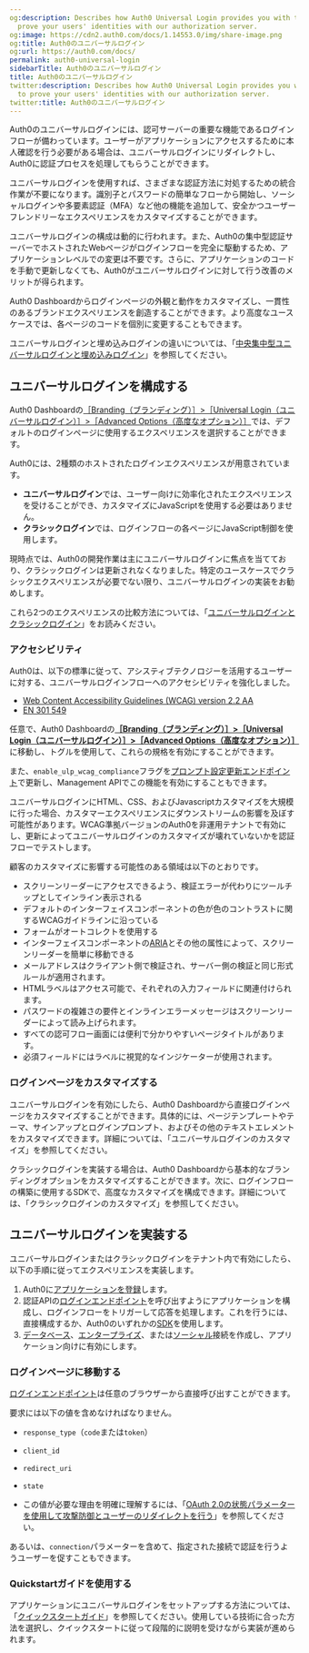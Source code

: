 ```yaml
---
og:description: Describes how Auth0 Universal Login provides you with the means to
  prove your users' identities with our authorization server.
og:image: https://cdn2.auth0.com/docs/1.14553.0/img/share-image.png
og:title: Auth0のユニバーサルログイン
og:url: https://auth0.com/docs/
permalink: auth0-universal-login
sidebarTitle: Auth0のユニバーサルログイン
title: Auth0のユニバーサルログイン
twitter:description: Describes how Auth0 Universal Login provides you with the means
  to prove your users' identities with our authorization server.
twitter:title: Auth0のユニバーサルログイン
---
```


Auth0のユニバーサルログインには、認可サーバーの重要な機能であるログインフローが備わっています。ユーザーがアプリケーションにアクセスするために本人確認を行う必要がある場合は、ユニバーサルログインにリダイレクトし、Auth0に認証プロセスを処理してもらうことができます。

ユニバーサルログインを使用すれば、さまざまな認証方法に対処するための統合作業が不要になります。識別子とパスワードの簡単なフローから開始し、ソーシャルログインや多要素認証（MFA）など他の機能を追加して、安全かつユーザーフレンドリーなエクスペリエンスをカスタマイズすることができます。

ユニバーサルログインの構成は動的に行われます。また、Auth0の集中型認証サーバーでホストされたWebページがログインフローを完全に駆動するため、アプリケーションレベルでの変更は不要です。さらに、アプリケーションのコードを手動で更新しなくても、Auth0がユニバーサルログインに対して行う改善のメリットが得られます。

Auth0 Dashboardからログインページの外観と動作をカスタマイズし、一貫性のあるブランドエクスペリエンスを創造することができます。より高度なユースケースでは、各ページのコードを個別に変更することもできます。

ユニバーサルログインと埋め込みログインの違いについては、「[中央集中型ユニバーサルログインと埋め込みログイン](/login/universal-vs-embedded-login)」を参照してください。

## ユニバーサルログインを構成する

Auth0 Dashboardの[［Branding（ブランディング）］>［Universal Login（ユニバーサルログイン）］>［Advanced Options（高度なオプション）］](%24%7Bmanage_url%7D/#/universal-login/customizations-new)では、デフォルトのログインページに使用するエクスペリエンスを選択することができます。

Auth0には、2種類のホストされたログインエクスペリエンスが用意されています。

* **ユニバーサルログイン**では、ユーザー向けに効率化されたエクスペリエンスを受けることができ、カスタマイズにJavaScriptを使用する必要はありません。
* **クラシックログイン**では、ログインフローの各ページにJavaScript制御を使用します。

現時点では、Auth0の開発作業は主にユニバーサルログインに焦点を当てており、クラシックログインは更新されなくなりました。特定のユースケースでクラシックエクスペリエンスが必要でない限り、ユニバーサルログインの実装をお勧めします。

これら2つのエクスペリエンスの比較方法については、「[ユニバーサルログインとクラシックログイン](/login/universal-login/universal-login-vs-classic-login)」をお読みください。

### アクセシビリティ

Auth0は、以下の標準に従って、アシスティブテクノロジーを活用するユーザーに対する、ユニバーサルログインフローへのアクセシビリティを強化しました。

* [Web Content Accessibility Guidelines (WCAG) version 2.2 AA](https://www.w3.org/WAI/standards-guidelines/wcag/)
* [EN 301 549](https://www.etsi.org/human-factors-accessibility/en-301-549-v3-the-harmonized-european-standard-for-ict-accessibility)

任意で、Auth0 Dashboardの[**［Branding（ブランディング）］>［Universal Login（ユニバーサルログイン）］>［Advanced Options（高度なオプション）］**](%24%7Bmanage_url%7D/#/universal-login/customizations-new)に移動し、トグルを使用して、これらの規格を有効にすることができます。

また、`enable_ulp_wcag_compliance`フラグを[プロンプト設定更新エンドポイント](api/management/v2/prompts/patch-prompts)で更新し、Management APIでこの機能を有効にすることもできます。



ユニバーサルログインにHTML、CSS、およびJavascriptカスタマイズを大規模に行った場合、カスタマーエクスペリエンスにダウンストリームの影響を及ぼす可能性があります。WCAG準拠バージョンのAuth0を非運用テナントで有効にし、更新によってユニバーサルログインのカスタマイズが壊れていないかを認証フローでテストします。



顧客のカスタマイズに影響する可能性のある領域は以下のとおりです。

* スクリーンリーダーにアクセスできるよう、検証エラーが代わりにツールチップとしてインライン表示される
* デフォルトのインターフェイスコンポーネントの色が色のコントラストに関するWCAGガイドラインに沿っている
* フォームがオートコレクトを使用する
* インターフェイスコンポーネントの[ARIA](https://www.w3.org/WAI/standards-guidelines/aria/)とその他の属性によって、スクリーンリーダーを簡単に移動できる
* メールアドレスはクライアント側で検証され、サーバー側の検証と同じ形式ルールが適用されます。
* HTMLラベルはアクセス可能で、それぞれの入力フィールドに関連付けられます。
* パスワードの複雑さの要件とインラインエラーメッセージはスクリーンリーダーによって読み上げられます。
* すべての認可フロー画面には便利で分かりやすいページタイトルがあります。
* 必須フィールドにはラベルに視覚的なインジケーターが使用されます。

### ログインページをカスタマイズする

ユニバーサルログインを有効にしたら、Auth0 Dashboardから直接ログインページをカスタマイズすることができます。具体的には、ページテンプレートやテーマ、サインアップとログインプロンプト、およびその他のテキストエレメントをカスタマイズできます。詳細については、「ユニバーサルログインのカスタマイズ」を参照してください。

クラシックログインを実装する場合は、Auth0 Dashboardから基本的なブランディングオプションをカスタマイズすることができます。次に、ログインフローの構築に使用するSDKで、高度なカスタマイズを構成できます。詳細については、「クラシックログインのカスタマイズ」を参照してください。

## ユニバーサルログインを実装する

ユニバーサルログインまたはクラシックログインをテナント内で有効にしたら、以下の手順に従ってエクスペリエンスを実装します。

1. Auth0に[アプリケーションを登録](https://auth0.com/docs/get-started/auth0-overview/create-applications)します。
2. 認証APIの[ログインエンドポイント](/api/authentication#login)を呼び出すようにアプリケーションを構成し、ログインフローをトリガーして応答を処理します。これを行うには、直接構成するか、Auth0のいずれかの[SDK](https://auth0.com/docs/libraries)を使用します。
3. [データベース](/applications/set-up-database-connections)、[エンタープライズ](/enterprise-connections)、または[ソーシャル](/social)接続を作成し、アプリケーション向けに有効にします。

### ログインページに移動する

[ログインエンドポイント](/api/authentication#login)は任意のブラウザーから直接呼び出すことができます。



要求には以下の値を含めなければなりません。

* `response_type`（`code`または`token`）
* `client_id`
* `redirect_uri`
* `state`

* この値が必要な理由を明確に理解するには、「[OAuth 2.0の状態パラメーターを使用して攻撃防御とユーザーのリダイレクトを行う](/attack-protection/state-parameters)」を参照してください。

あるいは、`connection`パラメーターを含めて、指定された接続で認証を行うようユーザーを促すこともできます。

### Quickstartガイドを使用する

アプリケーションにユニバーサルログインをセットアップする方法については、「[クイックスタートガイド](/quickstarts)」を参照してください。使用している技術に合った方法を選択し、クイックスタートに従って段階的に説明を受けながら実装が進められます。